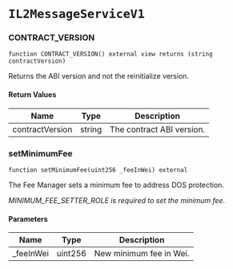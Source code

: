# `IL2MessageServiceV1`

### CONTRACT_VERSION

```solidity
function CONTRACT_VERSION() external view returns (string contractVersion)
```

Returns the ABI version and not the reinitialize version.

#### Return Values

| Name | Type | Description |
| ---- | ---- | ----------- |
| contractVersion | string | The contract ABI version. |

### setMinimumFee

```solidity
function setMinimumFee(uint256 _feeInWei) external
```

The Fee Manager sets a minimum fee to address DOS protection.

_MINIMUM_FEE_SETTER_ROLE is required to set the minimum fee._

#### Parameters

| Name | Type | Description |
| ---- | ---- | ----------- |
| _feeInWei | uint256 | New minimum fee in Wei. |

